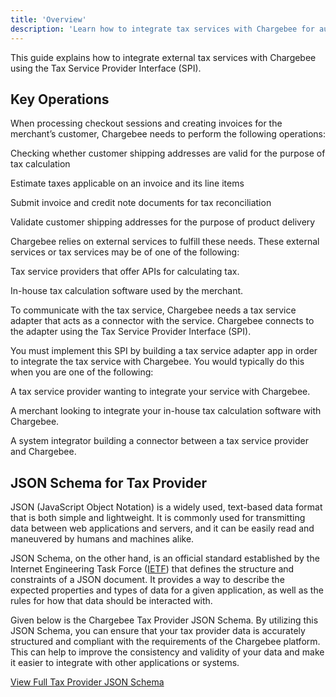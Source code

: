 ```yaml
---
title: 'Overview'
description: 'Learn how to integrate tax services with Chargebee for automated tax calculations'
---
```


<Note>
  This guide explains how to integrate external tax services with Chargebee using the Tax Service Provider Interface (SPI).
</Note>

## Key Operations

When processing checkout sessions and creating invoices for the merchant’s customer, Chargebee needs to perform the following operations:

Checking whether customer shipping addresses are valid for the purpose of tax calculation

Estimate taxes applicable on an invoice and its line items

Submit invoice and credit note documents for tax reconciliation

Validate customer shipping addresses for the purpose of product delivery

Chargebee relies on external services to fulfill these needs. These external services or tax services may be of one of the following:

Tax service providers that offer APIs for calculating tax.

In-house tax calculation software used by the merchant.

To communicate with the tax service, Chargebee needs a tax service adapter that acts as a connector with the service. Chargebee connects to the adapter using the Tax Service Provider Interface (SPI).

You must implement this SPI by building a tax service adapter app in order to integrate the tax service with Chargebee. You would typically do this when you are one of the following:

A tax service provider wanting to integrate your service with Chargebee.

A merchant looking to integrate your in-house tax calculation software with Chargebee.

A system integrator building a connector between a tax service provider and Chargebee.

## JSON Schema for Tax Provider


JSON (JavaScript Object Notation) is a widely used, text-based data format that is both simple and lightweight. It is commonly used for transmitting data between web applications and servers, and it can be easily read and maneuvered by humans and machines alike.

JSON Schema, on the other hand, is an official standard established by the Internet Engineering Task Force ([IETF](https://datatracker.ietf.org/doc/html/draft-zyp-json-schema-04#:~:text=JSON%20Schema%20is%20a%20JSON,interaction%20control%20of%20JSON%20data.)) that defines the structure and constraints of a JSON document. It provides a way to describe the expected properties and types of data for a given application, as well as the rules for how that data should be interacted with.

Given below is the Chargebee Tax Provider JSON Schema. By utilizing this JSON Schema, you can ensure that your tax provider data is accurately structured and compliant with the requirements of the Chargebee platform. This can help to improve the consistency and validity of your data and make it easier to integrate with other applications or systems.

[View Full Tax Provider JSON Schema](https://github.com/chargebee/cb-provider-spi/blob/main/spec/capabilities/tax-provider.schema.json)